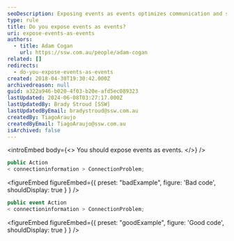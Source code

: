 ```yaml
---
seoDescription: Exposing events as events optimizes communication and streamlines programming.
type: rule
title: Do you expose events as events?
uri: expose-events-as-events
authors:
  - title: Adam Cogan
    url: https://ssw.com.au/people/adam-cogan
related: []
redirects:
  - do-you-expose-events-as-events
created: 2018-04-30T19:30:42.000Z
archivedreason: null
guid: a322a946-b020-4f03-b20e-afd5ec089323
lastUpdated: 2024-06-08T03:27:17.000Z
lastUpdatedBy: Brady Stroud [SSW]
lastUpdatedByEmail: bradystroud@ssw.com.au
createdBy: TiagoAraujo
createdByEmail: TiagoAraujo@ssw.com.au
isArchived: false
---
```


<introEmbed
  body={<>
You should expose events as events.
  </>}
/>
```csharp
public Action
< connectioninformation > ConnectionProblem;
```

<figureEmbed figureEmbed={{
  preset: "badExample",
  figure: 'Bad code',
  shouldDisplay: true
} } />


```csharp
public event Action
< connectioninformation > ConnectionProblem;
```

<figureEmbed figureEmbed={{
  preset: "goodExample",
  figure: 'Good code',
  shouldDisplay: true
} } />
